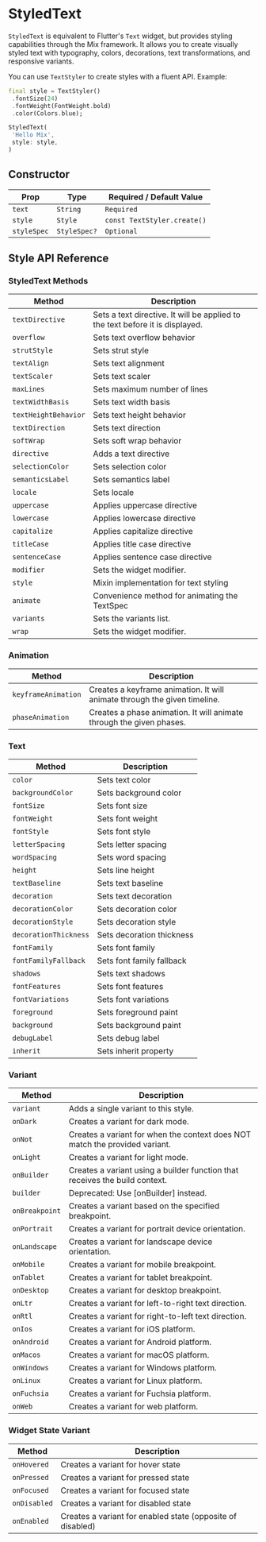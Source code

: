 # StyledText

`StyledText` is equivalent to Flutter's `Text` widget, but provides
styling capabilities through the Mix framework. It allows you to create
visually styled text with typography, colors, decorations, text
transformations, and responsive variants.

You can use `TextStyler` to create styles with a fluent API. Example:

```dart
final style = TextStyler()
 .fontSize(24)
 .fontWeight(FontWeight.bold)
 .color(Colors.blue);

StyledText(
 'Hello Mix',
 style: style,
)
```

## Constructor

| Prop  | Type         | Required / Default Value                |
|-------|--------------|------------------------------------------|
| `text` | `String` | `Required` |
| `style` | `Style` | `const TextStyler.create()` |
| `styleSpec` | `StyleSpec?` | `Optional` |

## Style API Reference

### StyledText Methods

| Method | Description |
|--------|-------------|
| `textDirective` | Sets a text directive. It will be applied to the text before it is displayed. |
| `overflow` | Sets text overflow behavior |
| `strutStyle` | Sets strut style |
| `textAlign` | Sets text alignment |
| `textScaler` | Sets text scaler |
| `maxLines` | Sets maximum number of lines |
| `textWidthBasis` | Sets text width basis |
| `textHeightBehavior` | Sets text height behavior |
| `textDirection` | Sets text direction |
| `softWrap` | Sets soft wrap behavior |
| `directive` | Adds a text directive |
| `selectionColor` | Sets selection color |
| `semanticsLabel` | Sets semantics label |
| `locale` | Sets locale |
| `uppercase` | Applies uppercase directive |
| `lowercase` | Applies lowercase directive |
| `capitalize` | Applies capitalize directive |
| `titleCase` | Applies title case directive |
| `sentenceCase` | Applies sentence case directive |
| `modifier` | Sets the widget modifier. |
| `style` | Mixin implementation for text styling |
| `animate` | Convenience method for animating the TextSpec |
| `variants` | Sets the variants list. |
| `wrap` | Sets the widget modifier. |

### Animation

| Method | Description |
|--------|-------------|
| `keyframeAnimation` | Creates a keyframe animation. It will animate through the given timeline. |
| `phaseAnimation` | Creates a phase animation. It will animate through the given phases. |

### Text

| Method | Description |
|--------|-------------|
| `color` | Sets text color |
| `backgroundColor` | Sets background color |
| `fontSize` | Sets font size |
| `fontWeight` | Sets font weight |
| `fontStyle` | Sets font style |
| `letterSpacing` | Sets letter spacing |
| `wordSpacing` | Sets word spacing |
| `height` | Sets line height |
| `textBaseline` | Sets text baseline |
| `decoration` | Sets text decoration |
| `decorationColor` | Sets decoration color |
| `decorationStyle` | Sets decoration style |
| `decorationThickness` | Sets decoration thickness |
| `fontFamily` | Sets font family |
| `fontFamilyFallback` | Sets font family fallback |
| `shadows` | Sets text shadows |
| `fontFeatures` | Sets font features |
| `fontVariations` | Sets font variations |
| `foreground` | Sets foreground paint |
| `background` | Sets background paint |
| `debugLabel` | Sets debug label |
| `inherit` | Sets inherit property |

### Variant

| Method | Description |
|--------|-------------|
| `variant` | Adds a single variant to this style. |
| `onDark` | Creates a variant for dark mode. |
| `onNot` | Creates a variant for when the context does NOT match the provided variant. |
| `onLight` | Creates a variant for light mode. |
| `onBuilder` | Creates a variant using a builder function that receives the build context. |
| `builder` | Deprecated: Use [onBuilder] instead. |
| `onBreakpoint` | Creates a variant based on the specified breakpoint. |
| `onPortrait` | Creates a variant for portrait device orientation. |
| `onLandscape` | Creates a variant for landscape device orientation. |
| `onMobile` | Creates a variant for mobile breakpoint. |
| `onTablet` | Creates a variant for tablet breakpoint. |
| `onDesktop` | Creates a variant for desktop breakpoint. |
| `onLtr` | Creates a variant for left-to-right text direction. |
| `onRtl` | Creates a variant for right-to-left text direction. |
| `onIos` | Creates a variant for iOS platform. |
| `onAndroid` | Creates a variant for Android platform. |
| `onMacos` | Creates a variant for macOS platform. |
| `onWindows` | Creates a variant for Windows platform. |
| `onLinux` | Creates a variant for Linux platform. |
| `onFuchsia` | Creates a variant for Fuchsia platform. |
| `onWeb` | Creates a variant for web platform. |

### Widget State Variant

| Method | Description |
|--------|-------------|
| `onHovered` | Creates a variant for hover state |
| `onPressed` | Creates a variant for pressed state |
| `onFocused` | Creates a variant for focused state |
| `onDisabled` | Creates a variant for disabled state |
| `onEnabled` | Creates a variant for enabled state (opposite of disabled) |

